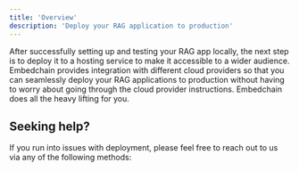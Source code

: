 ```yaml
---
title: 'Overview'
description: 'Deploy your RAG application to production'
---
```


After successfully setting up and testing your RAG app locally, the next step is to deploy it to a hosting service to make it accessible to a wider audience. Embedchain provides integration with different cloud providers so that you can seamlessly deploy your RAG applications to production without having to worry about going through the cloud provider instructions. Embedchain does all the heavy lifting for you.

<CardGroup cols={4}>
  <Card title="Fly.io" href="/deployment/fly_io"></Card>
  <Card title="Modal.com" href="/deployment/modal_com"></Card>
  <Card title="Render.com" href="/deployment/render_com"></Card>
  <Card title="Railway.app" href="/deployment/railway"></Card>
  <Card title="Streamlit.io" href="/deployment/streamlit_io"></Card>
  <Card title="Gradio.app" href="/deployment/gradio_app"></Card>
  <Card title="Huggingface.co" href="/deployment/huggingface_spaces"></Card>
  <Card title="Embedchain.ai" href="/deployment/embedchain_ai"></Card>
</CardGroup>

## Seeking help?

If you run into issues with deployment, please feel free to reach out to us via any of the following methods:

<Snippet file="get-help.mdx" />
